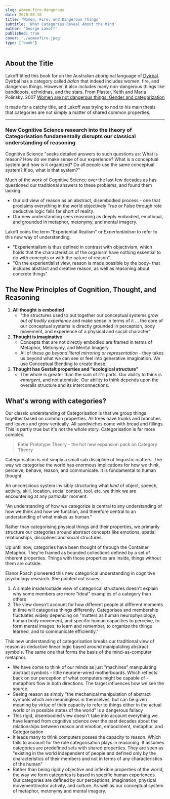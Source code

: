 ```yaml
---
slug: women-fire-dangerous
date: 2020-05-10
title: 'Women, Fire, and Dangerous Things'
subtitle: 'What Categories Reveal About the Mind'
author: 'George Lakoff'
published: true
cover: './womenfire.jpeg'
type: ['book']
---
```


## About the Title

Lakoff titled this book for on the Australian aboriginal language of <a href="https://en.wikipedia.org/wiki/Dyirbal_people">Dyirbal</a>.  Dyirbal has a category called *balan* that indeed includes women, fire, and dangerous things. However, it also includes many non-dangerous things like bandicoots, echnidnas, and the stars. <Footnote idName={1}>From Plaster, Keith and Maria Polinsky. 2007 <a href="https://dash.harvard.edu/bitstream/handle/1/3209556/Women%20are%20not%20dangerous%20things%20-%20Pol,%20M.pdf?sequence=2">Women are not dangerous things: Gender and categorization</a> </Footnote>

It made for a catchy title, and Lakoff was trying to nod to his main thesis that categories are not simply a matter of shared common properties.

---

### New Cognitive Science research into the theory of Categorisation fundamentally disrupts our classical understanding of reasoning

Cognitive Science "seeks detailed answers to such questions as: What is reason? How do we make sense of our experience? What is a conceptual system and how is it organized? Do all people use the same conceptual system? If so, what is that system?"

Much of the work of Cognitive Science over the last few decades as has questioned our traditional answers to these problems, and found them lacking.

- Our old view of reason as an abstract, disembodied process - one that proclaims everything in the world objectively True or False through rote deductive logic falls far short of reality. 
- Our new understanding sees reasoning as deeply embodied, emotional, and grounded in metaphor, metonymy, and mental imagery.

Lakoff coins the term "Experiential Realism" or *Experientialism* to refer to this new way of understanding.
- "Experientialism is thus defined in contrast with objectivism, which holds that the characteristics of the organism have nothing essential to do with concepts or with the nature of reason"
- "On the experientialist view, reason is made possible by the body- that includes abstract and creative reason, as well as reasoning about concrete things"

## The New Principles of Cognition, Thought, and Reasoning

1. **All thought is embodied**
    - "the structures used to put together our conceptual systems *grow out of bodily experience* and make sense in terms of it ... the core of our conceptual systems is directly grounded in perception, body movement, and experience of a physical and social character"
2. **Thought is imaginative**
    - Concepts that are not directly embodied are framed in terms of Metaphor, Metonymy, and Mental Imagery
    - All of these *go beyond literal mirroring or representation* - they takes us beyond what we can see or feel into generative imagination. We use Conceptual Blending to create these.
3. **Thought has Gestalt properties and "ecological structure"**
    - The whole is greater than the sum of it's parts. Our ability to think is *emergent*, and not atomistic. Our ability to think depends upon the overalls structure and its interconnections.  


## What's wrong with categories?

Our classic understanding of Categorisation is that we group things together based on common properties. All trees have trunks and branches and leaves and grow vertically. All sandwiches come with bread and fillings. This is partly true but it's not the whole story. Categorisation is far more complex.

> Enter Prototype Theory – the hot new expansion pack on Category Theory


Categorisation is not simply a small sub discipline of linguistic matters. The way we categorise the world has enormous implications for how we think, perceive, behave, reason, and communicate. It is fundamental to human thought.

An unconscious system invisibly structuring what *kind* of object, speech, activity, skill, location, social context, tool, etc. we think we are encountering at any particular moment.

"An understanding of how we categorize is central to any understanding of how we think and how we function, and therefore central to an understanding of what makes us human."

Rather than categorising physical things and their properties, we primarily structure our categories around abstract concepts like emotions, spatial relationships, disciplines and social structures.

Up until now, categories have been thought of through the Container Metaphor. They're framed as bounded collections defined by a set of inherent properties. Things with those properties are inside, things without them are outside.

Elanor Rosch pioneered this new categorical understanding in cognitive psychology research. She pointed out issues:
1. A simple inside/outside view of categorical structures doesn't explain why some members are more "ideal" examples of a category than others
2. The view doesn't account for how different people at different moments in time will categorise things differently. Categorises and membership fluctuates widely depending on "matters as human neurophysiology, human body movement, and specific human capacities to perceive, to form mental images, to learn and remember, to organize the things learned, and to communicate efficiently."


This new understanding of categorisation breaks our traditional view of reason as deductive linear logic based around manipulating abstract symbols. The same one that forms the basis of the mind-as-computer metaphor.
- We have come to think of our minds as just "machines" manipulating abstract symbols - little neurone-wired motherboards. Which reflects back on our perception of what computers might be capable of - metaphors flow in both directions. The target influences how we see the source.
- Seeing reason as simply "the mechanical manipulation of abstract symbols which are meaningless in themselves, but can be given meaning by virtue of their capacity to refer to things either in the actual world or in possible states of the world" is a dangerous fallacy
- This rigid, disembodied view doesn't take into account everything we have learned from cognitive science over the past decades about the relationships between reason and emotion, embodiment, metaphor, and Categorisation
- It leads many to think computers posses the capacity to reason. Which fails to account for the role categorisation plays in reasoning. It assumes categories are predefined sets with shared properties. They are seen as "existing in the world independent of people and defined only by the characteristics of their members and not in terms of any characteristics of the human"
- Rather than being rigidly objective and inflexible properties of the world, the way we form categories is based in specific human experiences. Our categories are defined by our perceptions, imagination, physical movement/motor activity, and culture. As well as our conceptual system of metaphor, metonymy and mental imagery.

